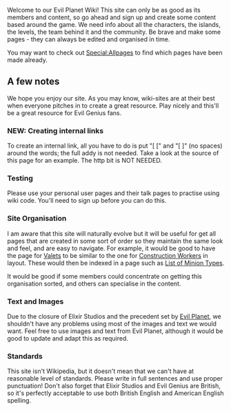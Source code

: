 Welcome to our Evil Planet Wiki! This site can only be as good as its members and content, so go ahead and sign up and create some content based around the game. We need info about all the characters, the islands, the levels, the team behind it and the community. Be brave and make some pages - they can always be edited and organised in time.

You may want to check out [[Special:Allpages]] to find which pages have been made already.

==A few notes==

We hope you enjoy our site. As you may know, wiki-sites are at their best when everyone pitches in to create a great resource. Play nicely and this'll be a great resource for Evil Genius fans.

===NEW: Creating internal links===

To create an internal link, all you have to do is put "[ [" and "[ ]" (no spaces) around the words; the full addy is not needed. Take a look at the source of this page for an example. The http bit is NOT NEEDED.

===Testing===

Please use your personal user pages and their talk pages to practise using wiki code. You'll need to sign up before you can do this.

===Site Organisation===

I am aware that this site will naturally evolve but it will be useful for get all pages that are created in some sort of order so they maintain the same look and feel, and are easy to navigate. For example, it would be good to have the page for [[Valet]]s to be similar to the one for [[Construction Worker]]s in layout. These would then be indexed in a page such as [[List of Minion Types]].

It would be good if some members could concentrate on getting this organisation sorted, and others can specialise in the content.

===Text and Images===

Due to the closure of Elixir Studios and the precedent set by [http://www.evilplanet.com Evil Planet], we shouldn't have any problems using most of the images and text we would want. Feel free to use images and text from Evil Planet, although it would be good to update and adapt this as required.

===Standards===

This site isn't Wikipedia, but it doesn't mean that we can't have at reasonable level of standards. Please write in full sentences and use proper punctuation! Don't also forget that Elixir Studios and Evil Genius are British, so it's perfectly acceptable to use both British English and American English spelling.
